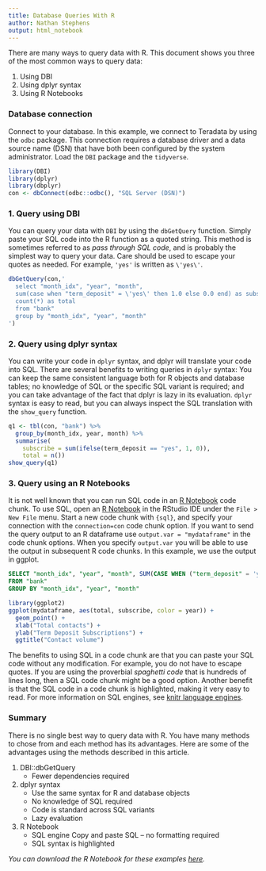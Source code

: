 ```yaml
---
title: Database Queries With R
author: Nathan Stephens
output: html_notebook
---
```


There are many ways to query data with R. This document shows you three of the most common ways to query data:

1. Using DBI
2. Using dplyr syntax
3. Using R Notebooks

### Database connection

Connect to your database. In this example, we connect to Teradata by using the `odbc` package. This connection requires a database driver and a data source name (DSN) that have both been configured by the system administrator. Load the `DBI` package and the `tidyverse`.

```r
library(DBI)
library(dplyr)
library(dbplyr)
con <- dbConnect(odbc::odbc(), "SQL Server (DSN)")
```

### 1. Query using DBI

You can query your data with `DBI` by using the `dbGetQuery` function. Simply paste your SQL code into the R function as a quoted string. This method is sometimes referred to as *pass through SQL code*, and is probably the simplest way to query your data. Care should be used to escape your quotes as needed. For example, `'yes'` is written as `\'yes\'`.

```r
dbGetQuery(con,'
  select "month_idx", "year", "month",
  sum(case when "term_deposit" = \'yes\' then 1.0 else 0.0 end) as subscribe,
  count(*) as total
  from "bank"
  group by "month_idx", "year", "month"
')
```

### 2. Query using dplyr syntax

You can write your code in `dplyr` syntax, and dplyr will translate your code into SQL. There are several benefits to writing queries in `dplyr` syntax: You can keep the same consistent language both for R objects and database tables; no knowledge of SQL or the specific SQL variant is required; and you can take advantage of the fact that dplyr is lazy in its evaluation. `dplyr` syntax is easy to read, but you can always inspect the SQL translation with the `show_query` function.

```r
q1 <- tbl(con, "bank") %>%
  group_by(month_idx, year, month) %>%
  summarise(
    subscribe = sum(ifelse(term_deposit == "yes", 1, 0)),
    total = n())
show_query(q1)
```

### 3. Query using an R Notebooks

It is not well known that you can run SQL code in an [R Notebook](http://rmarkdown.rstudio.com/r_notebooks.html) code chunk. To use SQL, open an [R Notebook](http://rmarkdown.rstudio.com/r_notebooks.html) in the RStudio IDE under the `File > New File` menu. Start a new code chunk with `{sql}`, and specify your connection with the `connection=con` code chunk option. If you want to send the query output to an R dataframe use `output.var = "mydataframe"` in the code chunk options. When you specify `output.var` you will be able to use the output in subsequent R code chunks. In this example, we use the output in ggplot.

```sql
SELECT "month_idx", "year", "month", SUM(CASE WHEN ("term_deposit" = 'yes') THEN (1.0) ELSE (0.0) END) AS "subscribe", COUNT(*) AS "total"
FROM "bank"
GROUP BY "month_idx", "year", "month"
```

```r
library(ggplot2)
ggplot(mydataframe, aes(total, subscribe, color = year)) +
  geom_point() +
  xlab("Total contacts") +
  ylab("Term Deposit Subscriptions") +
  ggtitle("Contact volume")
```

The benefits to using SQL in a code chunk are that you can paste your SQL code without any modification. For example, you do not have to escape quotes. If you are using the proverbial *spaghetti code* that is hundreds of lines long, then a SQL code chunk might be a good option. Another benefit is that the SQL code in a code chunk is highlighted, making it very easy to read. For more information on SQL engines, see [knitr language engines](http://rmarkdown.rstudio.com/authoring_knitr_engines.html).

### Summary

There is no single best way to query data with R. You have many methods to chose from and each method has its advantages. Here are some of the advantages using the methods described in this article.

1. DBI::dbGetQuery       
    - Fewer dependencies required                  
2. dplyr syntax
    - Use the same syntax for R and database objects
    - No knowledge of SQL required                 
    - Code is standard across SQL variants         
    - Lazy evaluation                              
3. R Notebook 
    - SQL engine Copy and paste SQL -- no formatting required 
    - SQL syntax is highlighted                    

*You can download the R Notebook for these examples [here](http://rpubs.com/nwstephens/query-sqlserver-with-R).*
